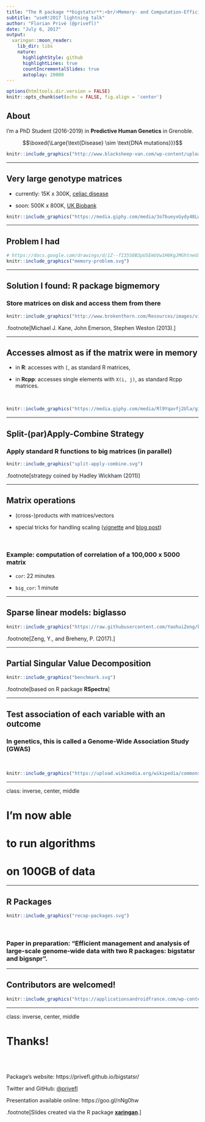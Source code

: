 ```yaml
---
title: "The R package **bigstatsr**:<br/>Memory- and Computation-Efficient Tools<br/>for Big Matrices"
subtitle: "useR!2017 lightning talk"
author: "Florian Privé (@privefl)"
date: "July 6, 2017"
output:
  xaringan::moon_reader:
    lib_dir: libs
    nature:
      highlightStyle: github
      highlightLines: true
      countIncrementalSlides: true
      autoplay: 20000
---
```


```r
options(htmltools.dir.version = FALSE)
knitr::opts_chunk$set(echo = FALSE, fig.align = 'center')
```

## About

I'm a PhD Student (2016-2019) in **Predictive Human Genetics** in Grenoble.

$$\boxed{\Large{\text{Disease} \sim \text{DNA mutations}}}$$

```r
knitr::include_graphics("http://www.blacksheep-van.com/wp-content/uploads/2016/03/Blacksheep-location-de-van-ame%CC%81nage-a%CC%80-Grenoble-1.jpg")
```

---

## Very large genotype matrices

- currently: 15K x 300K, [celiac disease](http://www.nature.com/ng/journal/v42/n4/abs/ng.543.html)

- soon: 500K x 800K, [UK Biobank](https://doi.org/10.1371/journal.pmed.1001779)
 
```r
knitr::include_graphics("https://media.giphy.com/media/3o7bueyxGydy48Lwgo/giphy.gif")
```

---

## Problem I had

```r
# https://docs.google.com/drawings/d/1Z--fI35S0B3pUSEmUVw1H6KgJMGhtneUX5koqtebdiY/edit
knitr::include_graphics("memory-problem.svg")
```

---

## Solution I found: R package **bigmemory**

### Store matrices on disk and access them from there

```r
knitr::include_graphics("http://www.brokenthorn.com/Resources/images/virtual-memory%5B1%5D.png")
```

.footnote[Michael J. Kane, John Emerson, Stephen Weston (2013).]

---

## Accesses almost as if the matrix were in memory

- in **R**: accesses with `[`, as standard R matrices,

- in **Rcpp**: accesses single elements with `X(i, j)`, as standard Rcpp matrices.

<br/>

```r
knitr::include_graphics("https://media.giphy.com/media/Rl9Yqavfj2Ula/giphy.gif")
```

---

## Split-(par)Apply-Combine Strategy

### Apply standard R functions to big matrices (in parallel)

```r
knitr::include_graphics("split-apply-combine.svg")
```

.footnote[strategy coined by Hadley Wickham (2011)]

---

## Matrix operations

- (cross-)products with matrices/vectors

- special tricks for handling scaling ([vignette](https://privefl.github.io/bigstatsr/articles/operations-with-scaling.html) and [blog post](https://goo.gl/L8cNbo))

<br/>

### Example: computation of correlation of a 100,000 x 5000 matrix

- `cor`: 22 minutes 

- `big_cor`: 1 minute 


<!-- --- -->

<!-- ## Dependencies on **bigmemory** -->

<!-- <br/> -->

<!-- ```{r} -->
<!-- knitr::include_graphics("bigmemory-depends.png") -->
<!-- ``` -->

---

## Sparse linear models: **biglasso**

```r
knitr::include_graphics("https://raw.githubusercontent.com/YaohuiZeng/biglasso/master/vignettes/2016-11-20_vary_p_pkgs.png")
```

.footnote[Zeng, Y., and Breheny, P. (2017).]

---

## Partial Singular Value Decomposition

```r
knitr::include_graphics("benchmark.svg")
```

.footnote[based on R package **RSpectra**]

---

## Test association of each variable with an outcome

### In genetics, this is called a Genome-Wide Association Study (GWAS)

<br/>

```r
knitr::include_graphics("https://upload.wikimedia.org/wikipedia/commons/1/12/Manhattan_Plot.png")
```
---

class: inverse, center, middle

# I'm now able 
# to run algorithms
# on 100GB of data

---

## R Packages

```r
knitr::include_graphics("recap-packages.svg")
```

<br/>

### Paper in preparation: "Efficient management and analysis of large-scale genome-wide data with two R packages: bigstatsr and bigsnpr".

---

## Contributors are welcomed!

```r
knitr::include_graphics("https://applicationsandroidfrance.com/wp-content/uploads/2012/06/cat1200.jpg")
```

---

class: inverse, center, middle

# Thanks!

<br/><br/>

Package's website: https://privefl.github.io/bigstatsr/

Twitter and GitHub: [@privefl](https://twitter.com/privefl)

Presentation available online: https://goo.gl/nNg0hw

.footnote[Slides created via the R package [**xaringan**](https://github.com/yihui/xaringan).]
